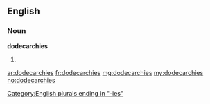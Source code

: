 ==English==

===Noun===
'''dodecarchies'''

# {{plural of|[[dodecarchy]]}}

[[Category:English plurals ending in "-ies"]]

[[ar:dodecarchies]]
[[fr:dodecarchies]]
[[mg:dodecarchies]]
[[my:dodecarchies]]
[[no:dodecarchies]]